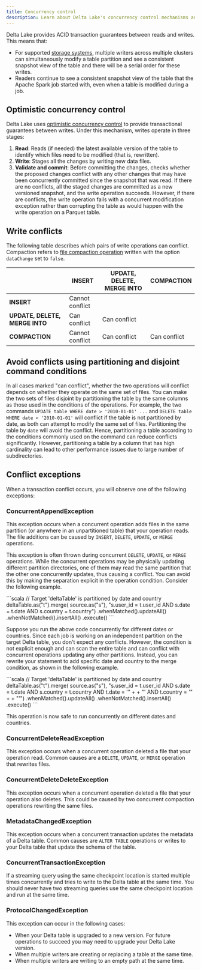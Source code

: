 ```yaml
---
title: Concurrency control
description: Learn about Delta Lake's concurrency control mechanisms and how to handle write conflicts
---
```



Delta Lake provides ACID transaction guarantees between reads and writes. This means that:

- For supported [storage systems](/latest/apache-spark-connector/storage-configuration), multiple writers across multiple clusters can simultaneously modify a table partition and see a consistent snapshot view of the table and there will be a serial order for these writes.
- Readers continue to see a consistent snapshot view of the table that the Apache Spark job started with, even when a table is modified during a job.

## Optimistic concurrency control

Delta Lake uses [optimistic concurrency control](https://en.wikipedia.org/wiki/Optimistic_concurrency_control) to provide transactional guarantees between writes. Under this mechanism, writes operate in three stages:

1. **Read**: Reads (if needed) the latest available version of the table to identify which files need to be modified (that is, rewritten).
2. **Write**: Stages all the changes by writing new data files.
3. **Validate and commit**: Before committing the changes, checks whether the proposed changes conflict with any other changes that may have been concurrently committed since the snapshot that was read. If there are no conflicts, all the staged changes are committed as a new versioned snapshot, and the write operation succeeds. However, if there are conflicts, the write operation fails with a concurrent modification exception rather than corrupting the table as would happen with the write operation on a Parquet table.

## Write conflicts

The following table describes which pairs of write operations can conflict. Compaction refers to [file compaction operation](/latest/apache-spark-connector/best-practices/#compact-files) written with the option `dataChange` set to `false`.

|  | INSERT | UPDATE, DELETE, MERGE INTO | COMPACTION |
| --- | --- | --- | --- |
| **INSERT** | Cannot conflict |  |  |
| **UPDATE, DELETE, MERGE INTO** | Can conflict | Can conflict |  |
| **COMPACTION** | Cannot conflict | Can conflict | Can conflict |

## Avoid conflicts using partitioning and disjoint command conditions

In all cases marked "can conflict", whether the two operations will conflict depends on whether they operate on the same set of files. You can make the two sets of files disjoint by partitioning the table by the same columns as those used in the conditions of the operations. For example, the two commands `UPDATE table WHERE date > '2010-01-01' ...` and `DELETE table WHERE date < '2010-01-01'` will conflict if the table is not partitioned by date, as both can attempt to modify the same set of files. Partitioning the table by `date` will avoid the conflict. Hence, partitioning a table according to the conditions commonly used on the command can reduce conflicts significantly. However, partitioning a table by a column that has high cardinality can lead to other performance issues due to large number of subdirectories.

## Conflict exceptions

When a transaction conflict occurs, you will observe one of the following exceptions:

### ConcurrentAppendException

This exception occurs when a concurrent operation adds files in the same partition (or anywhere in an unpartitioned table) that your operation reads. The file additions can be caused by `INSERT`, `DELETE`, `UPDATE`, or `MERGE` operations.

This exception is often thrown during concurrent `DELETE`, `UPDATE`, or `MERGE` operations. While the concurrent operations may be physically updating different partition directories, one of them may read the same partition that the other one concurrently updates, thus causing a conflict. You can avoid this by making the separation explicit in the operation condition. Consider the following example.

<Tabs>
  <TabItem label="Scala">
    ```scala // Target 'deltaTable' is partitioned by date and country
    deltaTable.as("t").merge( source.as("s"), "s.user_id = t.user_id AND s.date
    = t.date AND s.country = t.country") .whenMatched().updateAll()
    .whenNotMatched().insertAll() .execute() ```
  </TabItem>
</Tabs>

Suppose you run the above code concurrently for different dates or countries. Since each job is working on an independent partition on the target Delta table, you don't expect any conflicts. However, the condition is not explicit enough and can scan the entire table and can conflict with concurrent operations updating any other partitions. Instead, you can rewrite your statement to add specific date and country to the merge condition, as shown in the following example.

<Tabs>
  <TabItem label="Scala">
    ```scala
    // Target 'deltaTable' is partitioned by date and country
    deltaTable.as("t").merge(
        source.as("s"),
        "s.user_id = t.user_id AND s.date = t.date AND s.country = t.country AND t.date = '" + <date> + "' AND t.country = '" + <country> + "'")
      .whenMatched().updateAll()
      .whenNotMatched().insertAll()
      .execute()
    ```
  </TabItem>
</Tabs>

This operation is now safe to run concurrently on different dates and countries.

### ConcurrentDeleteReadException

This exception occurs when a concurrent operation deleted a file that your operation read. Common causes are a `DELETE`, `UPDATE`, or `MERGE` operation that rewrites files.

### ConcurrentDeleteDeleteException

This exception occurs when a concurrent operation deleted a file that your operation also deletes. This could be caused by two concurrent compaction operations rewriting the same files.

### MetadataChangedException

This exception occurs when a concurrent transaction updates the metadata of a Delta table. Common causes are `ALTER TABLE` operations or writes to your Delta table that update the schema of the table.

### ConcurrentTransactionException

If a streaming query using the same checkpoint location is started multiple times concurrently and tries to write to the Delta table at the same time. You should never have two streaming queries use the same checkpoint location and run at the same time.

### ProtocolChangedException

This exception can occur in the following cases:

- When your Delta table is upgraded to a new version. For future operations to succeed you may need to upgrade your Delta Lake version.
- When multiple writers are creating or replacing a table at the same time.
- When multiple writers are writing to an empty path at the same time.
